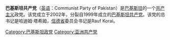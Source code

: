 '''巴基斯坦共产党'''（[[英语|英语]]：Communist Party of Pakistan）是[[巴基斯坦|巴基斯坦]]的一个[[共产主义|共产主义]]政党。该党成立于2002年，分裂自1999年成立的[[巴基斯坦共产党_(1999年)|巴基斯坦共产党]]。该党的总书记是哈迪姆·塔希姆，[[信德省|信德省]]委员会书记是Rauf Korai。

[[Category:巴基斯坦政党|Category:巴基斯坦政党]]
[[Category:亚洲共产党|Category:亚洲共产党]]